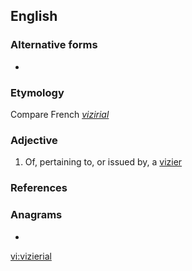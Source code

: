 ==English==

===Alternative forms===
* {{l|en|vizirial}}

===Etymology===
Compare French ''[[:fr:vizirial|vizirial]]''

===Adjective===
{{en-adj|-}}

# Of, pertaining to, or issued by, a [[vizier]]

===References===
{{Webster 1913}}

===Anagrams===
* {{l|en|virialize}}

[[vi:vizierial]]